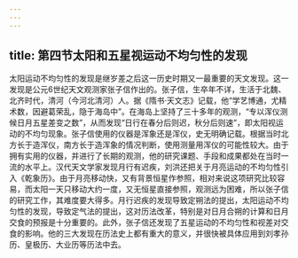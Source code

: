 ```yaml
---
---
---
```

title: 第四节太阳和五星视运动不均匀性的发现
---



太阳运动不均匀性的发现是继岁差之后这一历史时期又一最重要的天文发现。这一发现是公元6世纪天文观测家张子信作出的。张子信，生卒年不详，生活于北魏、北齐时代，清河（今河北清河）人。据《隋书·天文志》记载，他“学艺博通，尤精术数，因避葛荣乱，隐于海岛中”。在海岛上坚持了三十多年的观测，“专以浑仪测候日月五星差变之数”，从而发现“日行在春分后则迟，秋分后则速”，即太阳视运动的不均匀现象。张子信使用的仪器是浑象还是浑仪，史无明确记载。根据当时北方长于造浑仪，南方长于造浑象的情况判断，使用测量用浑仪的可能性较大。由于拥有实用的仪器，并进行了长期的观测，他的研究课题、手段和成果都处在当时一流的水平上。汉代天文学家发现月行有迟疾，刘洪还把关于月亮运动的不均匀性引入《乾象历》。由于月亮移动快，又有背景恒星作参照，相对来说这项研究比较容易，而太阳一天只移动大约一度，又无恒星直接参照，观测远为困难，所以张子信的研究工作，其难度要大得多。月行迟疾的发现导致定朔法的提出，太阳运动不均匀性的发现，导致定气法的提出，这对历法改革，特别是对日月合朔的计算和日月交食的预报是十分重要的。此外，张子信还发现了五星运动的不均匀性和视差对交食的影响。他的三大发现在历法史上都有重大的意义，并很快被具体应用到刘孝孙历、皇极历、大业历等历法中去。